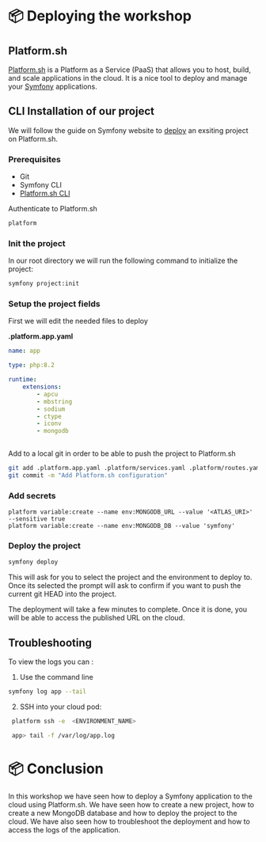 # 📦 Deploying the workshop

## Platform.sh 

[Platform.sh](https://platform.sh/) is a Platform as a Service (PaaS) that allows you to host, build, and scale applications in the cloud. It is a nice tool to deploy and manage your [Symfony](https://symfony.com/cloud/)  applications.

## CLI Installation of our project

We will follow the guide on Symfony website to [deploy](https://docs.platform.sh/guides/symfony/get-started) an exsiting project on Platform.sh.
### Prerequisites
- Git
- Symfony CLI
- [Platform.sh CLI](https://docs.platform.sh/administration/cli.html#cli-command-line-interface)

Authenticate to Platform.sh
```bash
platform
```



### Init the project

In our root directory we will run the following command to initialize the project:

```bash
symfony project:init
```

### Setup the project fields

First we will edit the needed files to deploy

**.platform.app.yaml**
```yaml
name: app

type: php:8.2

runtime:
    extensions:
        - apcu
        - mbstring
        - sodium
        - ctype
        - iconv
        - mongodb  
        
```

Add to a local git in order to be able to push the project to Platform.sh
```bash
git add .platform.app.yaml .platform/services.yaml .platform/routes.yaml php.ini
git commit -m "Add Platform.sh configuration"
```
### Add secrets

```
platform variable:create --name env:MONGODB_URL --value '<ATLAS_URI>' --sensitive true
platform variable:create --name env:MONGODB_DB --value 'symfony'
```

### Deploy the project
```bash
symfony deploy
```

This will ask for you to select the project and the environment to deploy to. Once its selected the prompt will ask to confirm if you want to push the current git HEAD into the project.

The deployment will take a few minutes to complete. Once it is done, you will be able to access the published URL on the cloud.

## Troubleshooting

To view the logs you can :
1. Use the command line
```bash
symfony log app --tail
```
2. SSH into your cloud pod:
```bash
 platform ssh -e  <ENVIRONMENT_NAME> 

 app> tail -f /var/log/app.log
 ```


# 📦 Conclusion

In this workshop we have seen how to deploy a Symfony application to the cloud using Platform.sh. We have seen how to create a new project, how to create a new MongoDB database and how to deploy the project to the cloud. We have also seen how to troubleshoot the deployment and how to access the logs of the application.
